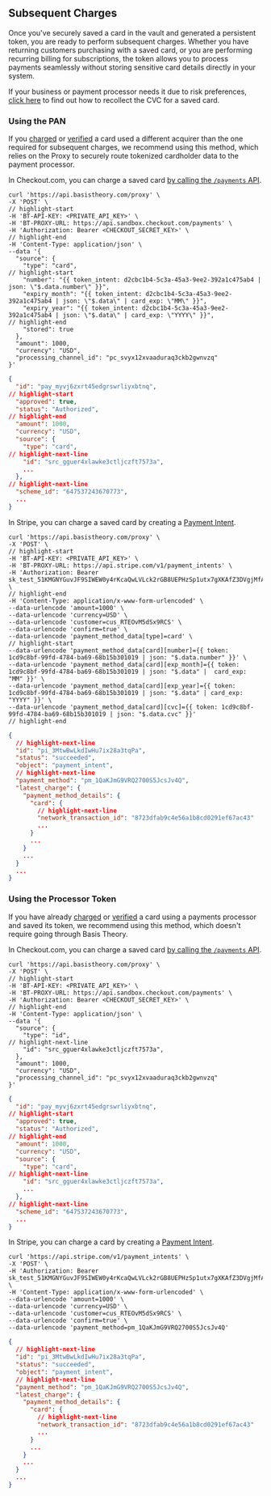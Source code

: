 
## Subsequent Charges

Once you've securely saved a card in the vault and generated a persistent token, you are ready to perform subsequent charges. Whether you have returning customers purchasing with a saved card, or you are performing recurring billing for subscriptions, the token allows you to process payments seamlessly without storing sensitive card details directly in your system.

<Alert>If your business or payment processor needs it due to risk preferences, <a href="/docs/card-payments/recollect-security-code">click here</a> to find out how to recollect the CVC for a saved card.</Alert>


### Using the PAN

If you [charged](#first-charge) or [verified](/docs/card-payments/verify-card) a card used a different acquirer than the one required for subsequent charges, we recommend using this method, which relies on the Proxy to securely route tokenized cardholder data to the payment processor.

<Tabs className="bt-tabs" queryString="processor">
  <TabItem value="checkout.com" label="Checkout.com">

In Checkout.com, you can charge a saved card [by calling the `/payments` API](https://www.checkout.com/docs/payments/accept-payments/pay-with-stored-card-details#Request_a_payment_with_stored_card_details).

```shell showLineNumbers title="Request a Payment"
curl 'https://api.basistheory.com/proxy' \
-X 'POST' \
// highlight-start
-H 'BT-API-KEY: <PRIVATE_API_KEY>' \
-H 'BT-PROXY-URL: https://api.sandbox.checkout.com/payments' \
-H 'Authorization: Bearer <CHECKOUT_SECRET_KEY>' \
// highlight-end
-H 'Content-Type: application/json' \
--data '{
  "source": {
    "type": "card",
// highlight-start
    "number": "{{ token_intent: d2cbc1b4-5c3a-45a3-9ee2-392a1c475ab4 | json: \"$.data.number\" }}",
    "expiry_month": "{{ token_intent: d2cbc1b4-5c3a-45a3-9ee2-392a1c475ab4 | json: \"$.data\" | card_exp: \"MM\" }}",
    "expiry_year": "{{ token_intent: d2cbc1b4-5c3a-45a3-9ee2-392a1c475ab4 | json: \"$.data\" | card_exp: \"YYYY\" }}",
// highlight-end
    "stored": true
  },
  "amount": 1000,
  "currency": "USD",
  "processing_channel_id": "pc_svyx12xvaaduraq3ckb2gwnvzq"
}'
```
```json showLineNumbers title="Payment Response"
{
  "id": "pay_myvj6zxrt45edgrswrliyxbtnq",
// highlight-start
  "approved": true,
  "status": "Authorized",
// highlight-end
  "amount": 1000,
  "currency": "USD",
  "source": {
    "type": "card",
// highlight-next-line
    "id": "src_gguer4xlawke3ctljczft7573a",
    ...
  },
// highlight-next-line
  "scheme_id": "647537243670773",
  ...
}
```

  </TabItem>
  <TabItem value="stripe" label="Stripe">

In Stripe, you can charge a saved card by creating a [Payment Intent](https://docs.stripe.com/payments/payment-intents).

```shell showLineNumbers title="Create a Payment Intent"
curl 'https://api.basistheory.com/proxy' \
-X 'POST' \
// highlight-start
-H 'BT-API-KEY: <PRIVATE_API_KEY>' \
-H 'BT-PROXY-URL: https://api.stripe.com/v1/payment_intents' \
-H 'Authorization: Bearer sk_test_51KMGNYGuvJF9SIWEW0y4rKcaQwLVLck2rGB8UEPHzSp1utx7gXKAfZ3DVgjMfAuvBIT42pQhg0sIx2PepEJkXv9g00yIrUwhI4' \
// highlight-end
-H 'Content-Type: application/x-www-form-urlencoded' \
--data-urlencode 'amount=1000' \
--data-urlencode 'currency=USD' \
--data-urlencode 'customer=cus_RTEOvM5dSx9RCS' \
--data-urlencode 'confirm=true' \
--data-urlencode 'payment_method_data[type]=card' \
// highlight-start
--data-urlencode 'payment_method_data[card][number]={{ token: 1cd9c8bf-99fd-4784-ba69-68b15b301019 | json: "$.data.number" }}' \
--data-urlencode 'payment_method_data[card][exp_month]={{ token: 1cd9c8bf-99fd-4784-ba69-68b15b301019 | json: "$.data" |  card_exp: "MM" }}' \
--data-urlencode 'payment_method_data[card][exp_year]={{ token: 1cd9c8bf-99fd-4784-ba69-68b15b301019 | json: "$.data" | card_exp: "YYYY" }}' \
--data-urlencode 'payment_method_data[card][cvc]={{ token: 1cd9c8bf-99fd-4784-ba69-68b15b301019 | json: "$.data.cvc" }}'
// highlight-end
```

```json showLineNumbers title="Payment Intent Response"
{
  // highlight-next-line
  "id": "pi_3MtwBwLkdIwHu7ix28a3tqPa",
  "status": "succeeded",
  "object": "payment_intent",
  // highlight-next-line
  "payment_method": "pm_1QaKJmG9VRQ2700S5JcsJv4Q",
  "latest_charge": {
    "payment_method_details": {
      "card": {
        // highlight-next-line
        "network_transaction_id": "8723dfab9c4e56a1b8cd0291ef67ac43"
        ...
      }
      ...
    }
    ...
  }
  ...
}
```
  </TabItem>
</Tabs>

### Using the Processor Token

If you have already [charged](#first-charge) or [verified](/docs/card-payments/verify-card) a card using a payments processor and saved its token, we recommend using this method, which doesn't require going through Basis Theory.


<Tabs className="bt-tabs" queryString="processor">
  <TabItem value="checkout.com" label="Checkout.com">

In Checkout.com, you can charge a saved card [by calling the `/payments` API](https://www.checkout.com/docs/payments/accept-payments/pay-with-stored-card-details#Request_a_payment_with_stored_card_details).

```shell showLineNumbers title="Request a Payment"
curl 'https://api.basistheory.com/proxy' \
-X 'POST' \
// highlight-start
-H 'BT-API-KEY: <PRIVATE_API_KEY>' \
-H 'BT-PROXY-URL: https://api.sandbox.checkout.com/payments' \
-H 'Authorization: Bearer <CHECKOUT_SECRET_KEY>' \
// highlight-end
-H 'Content-Type: application/json' \
--data '{
  "source": {
    "type": "id",
// highlight-next-line
    "id": "src_gguer4xlawke3ctljczft7573a",
  },
  "amount": 1000,
  "currency": "USD",
  "processing_channel_id": "pc_svyx12xvaaduraq3ckb2gwnvzq"
}'
```
```json showLineNumbers title="Payment Response"
{
  "id": "pay_myvj6zxrt45edgrswrliyxbtnq",
// highlight-start
  "approved": true,
  "status": "Authorized",
// highlight-end
  "amount": 1000,
  "currency": "USD",
  "source": {
    "type": "card",
// highlight-next-line
    "id": "src_gguer4xlawke3ctljczft7573a",
    ...
  },
// highlight-next-line
  "scheme_id": "647537243670773",
  ...
}
```

  </TabItem>
  <TabItem value="stripe" label="Stripe">

In Stripe, you can charge a card by creating a [Payment Intent](https://docs.stripe.com/payments/payment-intents).

```shell showLineNumbers title="Create a Payment Intent"
curl 'https://api.stripe.com/v1/payment_intents' \
-X 'POST' \
-H 'Authorization: Bearer sk_test_51KMGNYGuvJF9SIWEW0y4rKcaQwLVLck2rGB8UEPHzSp1utx7gXKAfZ3DVgjMfAuvBIT42pQhg0sIx2PepEJkXv9g00yIrUwhI4' \
-H 'Content-Type: application/x-www-form-urlencoded' \
--data-urlencode 'amount=1000' \
--data-urlencode 'currency=USD' \
--data-urlencode 'customer=cus_RTEOvM5dSx9RCS' \
--data-urlencode 'confirm=true' \
--data-urlencode 'payment_method=pm_1QaKJmG9VRQ2700S5JcsJv4Q'
```

```json showLineNumbers title="Payment Intent Response"
{
  // highlight-next-line
  "id": "pi_3MtwBwLkdIwHu7ix28a3tqPa",
  "status": "succeeded",
  "object": "payment_intent",
  // highlight-next-line
  "payment_method": "pm_1QaKJmG9VRQ2700S5JcsJv4Q",
  "latest_charge": {
    "payment_method_details": {
      "card": {
        // highlight-next-line
        "network_transaction_id": "8723dfab9c4e56a1b8cd0291ef67ac43"
        ...
      }
      ...
    }
    ...
  }
  ...
}
```
  </TabItem>
</Tabs>
